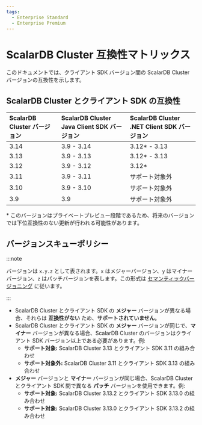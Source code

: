 ```yaml
---
tags:
  - Enterprise Standard
  - Enterprise Premium
---
```


# ScalarDB Cluster 互換性マトリックス


<TranslationBanner />

このドキュメントでは、クライアント SDK バージョン間の ScalarDB Cluster バージョンの互換性を示します。

## ScalarDB Cluster とクライアント SDK の互換性

| ScalarDB Cluster バージョン | ScalarDB Cluster Java Client SDK バージョン | ScalarDB Cluster .NET Client SDK バージョン |
|:-----------------------|:---------------------------------------|:---------------------------------------|
| 3.14                   | 3.9 - 3.14                             | 3.12* - 3.13                           |
| 3.13                   | 3.9 - 3.13                             | 3.12* - 3.13                           |
| 3.12                   | 3.9 - 3.12                             | 3.12*                                  |
| 3.11                   | 3.9 - 3.11                             | サポート対象外                                |
| 3.10                   | 3.9 - 3.10                             | サポート対象外                                |
| 3.9                    | 3.9                                    | サポート対象外                                |

\* このバージョンはプライベートプレビュー段階であるため、将来のバージョンでは下位互換性のない更新が行われる可能性があります。

## バージョンスキューポリシー

:::note

バージョンは `x.y.z` として表されます。`x` はメジャーバージョン、`y` はマイナーバージョン、`z` はパッチバージョンを表します。この形式は [セマンティックバージョニング](https://semver.org/) に従います。

:::

- ScalarDB Cluster とクライアント SDK の **メジャー** バージョンが異なる場合、それらは **互換性がない** ため、**サポートされていません**。
- ScalarDB Cluster とクライアント SDK の **メジャー** バージョンが同じで、**マイナー** バージョンが異なる場合、ScalarDB Cluster のバージョンはクライアント SDK バージョン以上である必要があります。例:
  - **サポート対象:** ScalarDB Cluster 3.13 とクライアント SDK 3.11 の組み合わせ
  - **サポート対象外:** ScalarDB Cluster 3.11 とクライアント SDK 3.13 の組み合わせ
- **メジャー** バージョンと **マイナー** バージョンが同じ場合、ScalarDB Cluster とクライアント SDK 間で異なる **パッチ** バージョンを使用できます。例:
  - **サポート対象:** ScalarDB Cluster 3.13.2 とクライアント SDK 3.13.0 の組み合わせ
  - **サポート対象:** ScalarDB Cluster 3.13.0 とクライアント SDK 3.13.2 の組み合わせ
